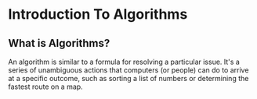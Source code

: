 # Introduction To Algorithms
 

## What is Algorithms?

An algorithm is similar to a formula for resolving a particular issue. It's a series of unambiguous actions that computers (or people) can do to arrive at a specific outcome, such as sorting a list of numbers or determining the fastest route on a map.

